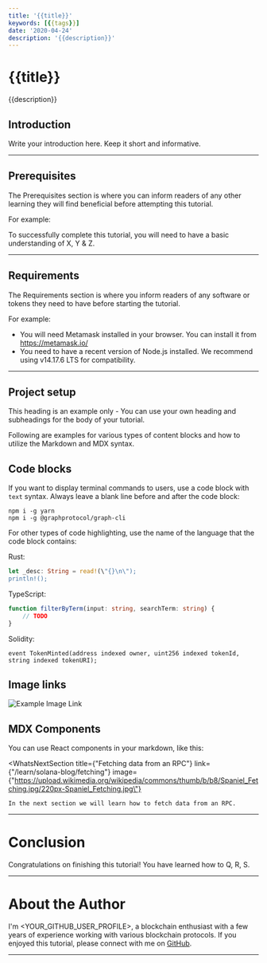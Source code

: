 ```yaml
---
title: '{{title}}'
keywords: [{{tags}}]
date: '2020-04-24'
description: '{{description}}'
---
```


# {{title}}

{{description}}

## Introduction

Write your introduction here. Keep it short and informative.

---

## Prerequisites

The Prerequisites section is where you can inform readers of any other learning they will find beneficial before attempting this tutorial.

For example:

To successfully complete this tutorial, you will need to have a basic understanding of X, Y & Z.

---

## Requirements

The Requirements section is where you inform readers of any software or tokens they need to have before starting the tutorial.

For example:

- You will need Metamask installed in your browser. You can install it from <https://metamask.io/>
- You need to have a recent version of Node.js installed. We recommend using v14.17.6 LTS for compatibility.

---

## Project setup 

This heading is an example only - You can use your own heading and subheadings for the body of your tutorial.

Following are examples for various types of content blocks and how to utilize the Markdown and MDX syntax.

## Code blocks

If you want to display terminal commands to users, use a code block with `text` syntax. 
Always leave a blank line before and after the code block:

```text
npm i -g yarn
npm i -g @graphprotocol/graph-cli
```

For other types of code highlighting, use the name of the language that the code block contains:

Rust:

```rust
let _desc: String = read!(\"{}\n\");
println!();
```

TypeScript:

```typescript
function filterByTerm(input: string, searchTerm: string) {
    // TODO
}
```

Solidity:

```solidity
event TokenMinted(address indexed owner, uint256 indexed tokenId, string indexed tokenURI);
```

## Image links 

![Example Image Link](https://github.com/figment-networks/learn-tutorials/raw/master/assets/graph_playground.png)

## MDX Components

You can use React components in your markdown, like this:

<WhatsNextSection 
    title={\"Fetching data from an RPC\"} 
    link={\"/learn/solana-blog/fetching\"}
    image={\"https://upload.wikimedia.org/wikipedia/commons/thumb/b/b8/Spaniel_Fetching.jpg/220px-Spaniel_Fetching.jpg\"}
>
    In the next section we will learn how to fetch data from an RPC.
</WhatsNextSection>

---

# Conclusion

Congratulations on finishing this tutorial! You have learned how to Q, R, S.

---

# About the Author

I'm <YOUR_GITHUB_USER_PROFILE>, a blockchain enthusiast with a few years of experience working with various blockchain protocols.
If you enjoyed this tutorial, please connect with me on [GitHub](https://github.com/<YOUR_GITHUB_USER_PROFILE>).

---
